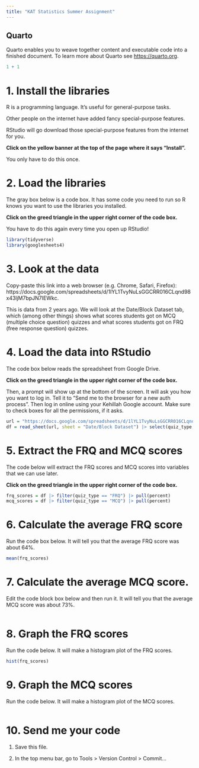 ```yaml
---
title: "KAT Statistics Summer Assignment"
---
```


## Quarto

Quarto enables you to weave together content and executable code into a finished document. To learn more about Quarto see <https://quarto.org>.

```r
1 + 1
```

# 1. Install the libraries

R is a programming language. It's useful for general-purpose tasks.

Other people on the internet have added fancy special-purpose features.

RStudio will go download those special-purpose features from the internet for you.

**Click on the yellow banner at the top of the page where it says "Install".**

You only have to do this once.

# 2. Load the libraries

The gray box below is a code box. It has some code you need to run so R knows you want to use the libraries you installed.

**Click on the greed triangle in the upper right corner of the code box.**

You have to do this again every time you open up RStudio!

```r
library(tidyverse)
library(googlesheets4)
```

# 3. Look at the data

Copy-paste this link into a web browser (e.g. Chrome, Safari, Firefox):
https://docs.google.com/spreadsheets/d/1lYL1TvyNuLsGGCRR016CLqnd98x43ljM7bpJN7IEWkc.

This is data from 2 years ago. We will look at the Date/Block Dataset tab, which (among other things) shows what scores students got on MCQ (multiple choice question) quizzes and what scores students got on FRQ (free response question) quizzes.

# 4. Load the data into RStudio

The code box below reads the spreadsheet from Google Drive.

**Click on the greed triangle in the upper right corner of the code box.**

Then, a prompt will show up at the bottom of the screen. It will ask you how you want to log in. Tell it to "Send me to the browser for a new auth process". Then log in online using your Kehillah Google account. Make sure to check boxes for all the permissions, if it asks.

```r
url = "https://docs.google.com/spreadsheets/d/1lYL1TvyNuLsGGCRR016CLqnd98x43ljM7bpJN7IEWkc"
df = read_sheet(url, sheet = "Date/Block Dataset") |> select(quiz_type, percent) |> drop_na()
```

# 5. Extract the FRQ and MCQ scores

The code below will extract the FRQ scores and MCQ scores into variables that we can use later.

**Click on the greed triangle in the upper right corner of the code box.**

```r
frq_scores = df |> filter(quiz_type == "FRQ") |> pull(percent)
mcq_scores = df |> filter(quiz_type == "MCQ") |> pull(percent)
```

# 6. Calculate the average FRQ score

Run the code box below. It will tell you that the average FRQ score was about 64%.

```r
mean(frq_scores)
```

# 7. Calculate the average MCQ score.

Edit the code block box below and then run it. It will tell you that the average MCQ score was about 73%.

```r

```

# 8. Graph the FRQ scores

Run the code below. It will make a histogram plot of the FRQ scores.

```r
hist(frq_scores)
```

# 9. Graph the MCQ scores

Run the code below. It will make a histogram plot of the MCQ scores.

```r

```

# 10. Send me your code

1. Save this file.

2. In the top menu bar, go to Tools > Version Control > Commit...


